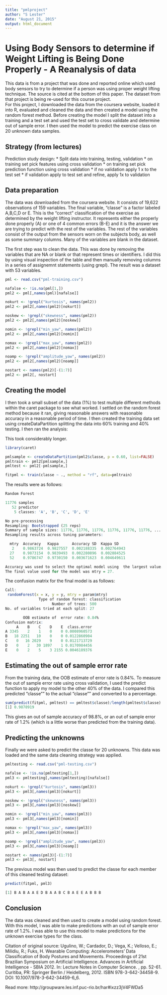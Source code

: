 ```yaml
---
title: "pmlproject"
author: "S Lester"
date: "August 21, 2015"
output: html_document
---
```



  
# Using Body Sensors to determine if Weight Lifting is Being Done Properly - A Reanalysis of data

This data is from a project that was done and reported online which used body sensors to try to determine if a person was using proper weight lifting technique.  The source is cited at the bottom of this paper.  The dataset from that project is being re-used for this course project.  
For this project, I downloaded the data from the coursera website, loaded it into R, evaluated and cleaned the data and then created a model using the random forest method.  Before creating the model I split the dataset into a training and a test set and used the test set to cross validate and determine out of sample error.  I then used the model to predict the exercise class on 20 unknown data samples.

## Strategy (from lectures)
Prediction study design:
* Split data into training, testing, validation
* on training set pick features using cross validation
* on training set pick prediction function using cross validation
* if no validation apply 1 x to the test set
* if validation apply to test set and refine, apply 1x to validation

## Data preparation 
The data was downloaded from the coursera website.  It consists of 19,622 observations of 159 variables.  The final variable, "classe" is a factor labeled A,B,C,D or E.  This is the "correct" classification of the exercise as determined by the weight lifting instructor.  It represents either the properly done properly (A) or one of 4 common errors (B-E) and it is the answer we are trying to predict with the rest of the variables.  The rest of the variables consist of the output from the sensors worn on the subjects body, as well as some summary columns.  Many of the variables are blank in the dataset.

The first step was to clean the data.  This was done by removing the variables that are NA or blank or that represent times or identifiers.  I did this by using visual inspection of the table and then manually removing columns in a series of assignemnt statements  (using grepl).  The result was a dataset with 53 variables.

```r
pml <- read.csv("pml-training.csv")

nafalse <- !is.na(pml[1,])
pml2 <- pml[,names(pml)[nafalse]]

nokurt <- !grepl("kurtosis", names(pml2))
pml2 <- pml2[,names(pml2)[nokurt]]

noskew <- !grepl("skewness", names(pml2))
pml2 <- pml2[,names(pml2)[noskew]]

nomin <- !grepl("min_yaw", names(pml2))
pml2 <- pml2[,names(pml2)[nomin]]

nomax <- !grepl("max_yaw", names(pml2))
pml2 <- pml2[,names(pml2)[nomax]]

noamp <- !grepl("amplitude_yaw", names(pml2))
pml2 <- pml2[,names(pml2)[noamp]]

nostart <- names(pml2)[-(1:7)]
pml2 <- pml2[, nostart]

```

## Creating the model
I then took a small subset of the data (1%) to test multiple different methods within the caret package to see what worked.  I settled on the random forest method because it ran, giving reasonable answers with reasonable accuracy in a reasonable period of time.  I then created the training data set using createDataPartition splitting the data into 60% training and 40% testing.  I then ran the analysis:

This took considerably longer.  
```r

library(caret)

pmlsample <- createDataPartition(pml2$classe, p = 0.60, list=FALSE)
pmltrain <- pml2[pmlsample,]
pmltest <- pml2[-pmlsample,]

fitpml <- train(classe ~ ., method = "rf", data=pmltrain)
```

The results were as follows:
```r
Random Forest 

11776 samples
   52 predictor
    5 classes: 'A', 'B', 'C', 'D', 'E' 

No pre-processing
Resampling: Bootstrapped (25 reps) 
Summary of sample sizes: 11776, 11776, 11776, 11776, 11776, 11776, ... 
Resampling results across tuning parameters:

  mtry  Accuracy   Kappa      Accuracy SD  Kappa SD   
   2    0.9863724  0.9827557  0.002188335  0.002764943
  27    0.9873154  0.9839493  0.002280896  0.002884525
  52    0.9786747  0.9730150  0.003671623  0.004649611

Accuracy was used to select the optimal model using  the largest value.
The final value used for the model was mtry = 27. 

```

The confusion matrix for the final model is as follows:

```r
Call:
 randomForest(x = x, y = y, mtry = param$mtry) 
               Type of random forest: classification
                     Number of trees: 500
No. of variables tried at each split: 27

        OOB estimate of  error rate: 0.84%
Confusion matrix:
     A    B    C    D    E  class.error
A 3345    2    1    0    0 0.0008960573
B   18 2251   10    0    0 0.0122860904
C    0   16 2029    9    0 0.0121713729
D    0    2   30 1897    1 0.0170984456
E    0    2    5    3 2155 0.0046189376
```

## Estimating the out of sample error rate

From the training data, the OOB estimate of error rate is 0.84%.  To measure the out of sample error rate using cross validation, I used the predict function to apply my model to the other 40% of the data.  I compared this predicted "classe"" to the actual "classe"" and converted to a percentage.

```r
sum(predict(fitpml, pmltest) == pmltest$classe)/length(pmltest$classe)
[1] 0.9878919
```
This gives an out of sample accuracy of 98.8%, or an out of sample error rate of 1.2% (which is a little worse than predicted from the training data).

## Predicting the unknowns

Finally we were asked to predict the classe for 20 unknowns.  This data was loaded and the same data cleaning strategy was applied.

```r
pmltesting <- read.csv("pml-testing.csv")

nafalse <- !is.na(pmltesting[1,])
pml3 <- pmltesting[,names(pmltesting)[nafalse]]

nokurt <- !grepl("kurtosis", names(pml3))
pml3 <- pml3[,names(pml3)[nokurt]]

noskew <- !grepl("skewness", names(pml3))
pml3 <- pml3[,names(pml3)[noskew]]

nomin <- !grepl("min_yaw", names(pml3))
pml3 <- pml3[,names(pml3)[nomin]]

nomax <- !grepl("max_yaw", names(pml3))
pml3 <- pml3[,names(pml3)[nomax]]

noamp <- !grepl("amplitude_yaw", names(pml3))
pml3 <- pml3[,names(pml3)[noamp]]

nostart <- names(pml3)[-(1:7)]
pml3 <- pml3[, nostart]
```


The previous model was then used to predict the classe for each member of this cleaned testing dataset:

```r
predict(fitpml, pml3)

[1] B A B A A E D B A A B C B A E E A B B B
```

## Conclusion
The data was cleaned and then used to create a model using random forest.  With this model, I was able to make predictions with an out of sample error rate of 1.2%.  I was able to use this model to make predictions for the unknown exercise types for the class.


Citation of original source:
Ugulino, W.; Cardador, D.; Vega, K.; Velloso, E.; Milidiu, R.; Fuks, H. Wearable Computing: Accelerometers' Data Classification of Body Postures and Movements. Proceedings of 21st Brazilian Symposium on Artificial Intelligence. Advances in Artificial Intelligence - SBIA 2012. In: Lecture Notes in Computer Science. , pp. 52-61. Curitiba, PR: Springer Berlin / Heidelberg, 2012. ISBN 978-3-642-34458-9. DOI: 10.1007/978-3-642-34459-6_6. 

Read more: http://groupware.les.inf.puc-rio.br/har#ixzz3jV4FWDa5